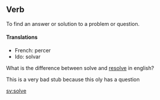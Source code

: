 ==Verb==
To find an answer or solution to a problem or question.

====Translations====
*French: percer
*Ido: solvar
What is the difference between solve and [[resolve]] in english?

This is a very bad stub because this oly has a question
{{substub}}

[[sv:solve]]